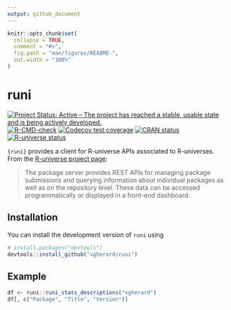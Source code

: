 ```yaml
---
output: github_document
---
```


<!-- README.md is generated from README.Rmd. Please edit that file -->

```r
knitr::opts_chunk$set(
  collapse = TRUE,
  comment = "#>",
  fig.path = "man/figures/README-",
  out.width = "100%"
)
```

# runi

<!-- badges: start -->
[![Project Status: Active – The project has reached a stable, usable state and is being actively developed.](https://www.repostatus.org/badges/latest/active.svg)](https://www.repostatus.org/#active)
[![R-CMD-check](https://github.com/vgherard/runi/workflows/R-CMD-check/badge.svg)](https://github.com/vgherard/runi/actions)
[![Codecov test coverage](https://codecov.io/gh/vgherard/runi/branch/master/graph/badge.svg)](https://codecov.io/gh/vgherard/runi?branch=master)
[![CRAN status](https://www.r-pkg.org/badges/version/runi)](https://CRAN.R-project.org/package=runi)
[![R-universe status](https://vgherard.r-universe.dev/badges/runi)](https://vgherard.r-universe.dev/)
<!-- badges: end -->

`{runi}` provides a client for R-universe APIs associated to R-universes. From the [R-universe project page](https://ropensci.org/r-universe/):

> The package server provides REST APIs for managing package submissions and querying information about individual packages as well as on the repository level. These data can be accessed programmatically or displayed in a front-end dashboard.

## Installation

You can install the development version of `runi` using

``` r
# install.packages("devtools")
devtools::install_github("vgherard/runi")
```

## Example

```r
df <- runi::runi_stats_descriptions("vgherard")
df[, c("Package", "Title", "Version")]
```
